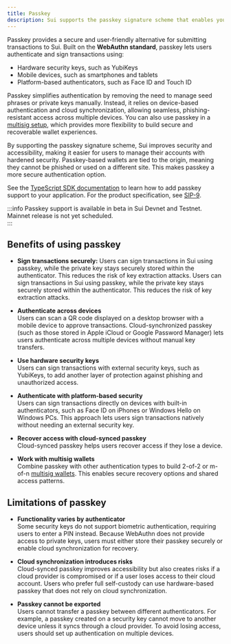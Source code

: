 ```yaml
---
title: Passkey
description: Sui supports the passkey signature scheme that enables you to sign in to apps and sign transactions using a private key stored securely on a passkey authenticator. It uses the WebAuthn standard.
---
```


Passkey provides a secure and user-friendly alternative for submitting transactions to Sui. Built on the **WebAuthn standard**, passkey lets users authenticate and sign transactions using:

- Hardware security keys, such as YubiKeys  
- Mobile devices, such as smartphones and tablets  
- Platform-based authenticators, such as Face ID and Touch ID  

Passkey simplifies authentication by removing the need to manage seed phrases or private keys manually. Instead, it relies on device-based authentication and cloud synchronization, allowing seamless, phishing-resistant access across multiple devices. You can also use passkey in a [multisig setup](./transaction-auth/multisig.mdx), which provides more flexibility to build secure and recoverable wallet experiences.

By supporting the passkey signature scheme, Sui improves security and accessibility, making it easier for users to manage their accounts with hardened security. Passkey-based wallets are tied to the origin, meaning they cannot be phished or used on a different site. This makes passkey a more secure authentication option.

See the [TypeScript SDK documentation](https://sdk.mystenlabs.com/typescript/cryptography/passkey) to learn how to add passkey support to your application. For the product specification, see [SIP-9](https://github.com/sui-foundation/sips/blob/main/sips/sip-9.md).

:::info
Passkey support is available in beta in Sui Devnet and Testnet. Mainnet release is not yet scheduled.  
:::

## Benefits of using passkey

- **Sign transactions securely:**  Users can sign transactions in Sui using passkey, while the private key stays securely stored within the authenticator. This reduces the risk of key extraction attacks.
  Users can sign transactions in Sui using passkey, while the private key stays securely stored within the authenticator. This reduces the risk of key extraction attacks.  

- **Authenticate across devices**  
  Users can scan a QR code displayed on a desktop browser with a mobile device to approve transactions. Cloud-synchronized passkey (such as those stored in Apple iCloud or Google Password Manager) lets users authenticate across multiple devices without manual key transfers.  

- **Use hardware security keys**  
  Users can sign transactions with external security keys, such as YubiKeys, to add another layer of protection against phishing and unauthorized access.  

- **Authenticate with platform-based security**  
  Users can sign transactions directly on devices with built-in authenticators, such as Face ID on iPhones or Windows Hello on Windows PCs. This approach lets users sign transactions natively without needing an external security key.  

- **Recover access with cloud-synced passkey**  
  Cloud-synced passkey helps users recover access if they lose a device.  

- **Work with multisig wallets**  
  Combine passkey with other authentication types to build 2-of-2 or m-of-n [multisig wallets](./transaction-auth/multisig.mdx). This enables secure recovery options and shared access patterns.  

## Limitations of passkey

- **Functionality varies by authenticator**  
  Some security keys do not support biometric authentication, requiring users to enter a PIN instead. Because WebAuthn does not provide access to private keys, users must either store their passkey securely or enable cloud synchronization for recovery.  

- **Cloud synchronization introduces risks**  
  Cloud-synced passkey improves accessibility but also creates risks if a cloud provider is compromised or if a user loses access to their cloud account. Users who prefer full self-custody can use hardware-based passkey that does not rely on cloud synchronization.  

- **Passkey cannot be exported**  
  Users cannot transfer a passkey between different authenticators. For example, a passkey created on a security key cannot move to another device unless it syncs through a cloud provider. To avoid losing access, users should set up authentication on multiple devices.  
